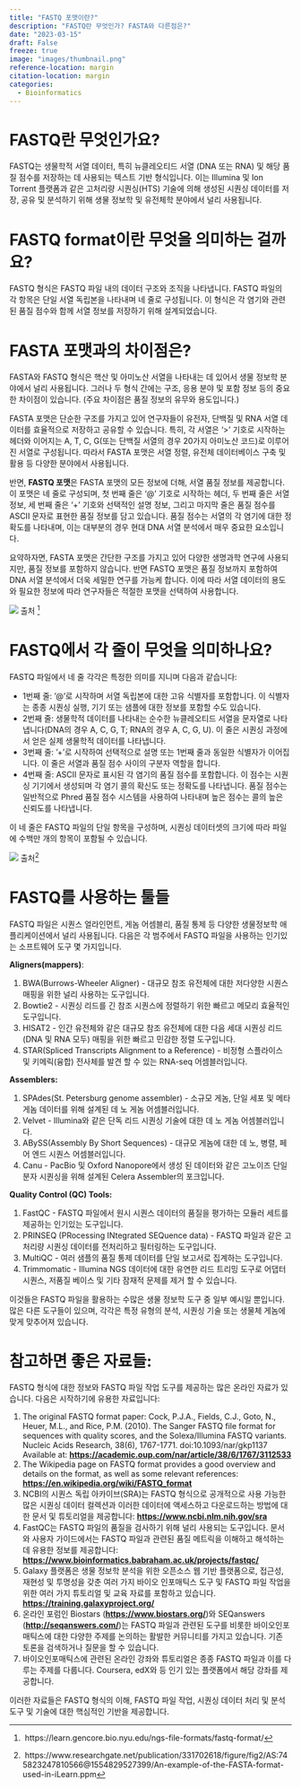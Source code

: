 ```yaml
---
title: "FASTQ 포맷이란?"
description: "FASTQ란 무엇인가? FASTA와 다른점은?"
date: "2023-03-15"
draft: False
freeze: true
image: "images/thumbnail.png"
reference-location: margin
citation-location: margin
categories:
  - Bioinformatics
---
```


# FASTQ란 무엇인가요?

FASTQ는 생물학적 서열 데이터, 특히 뉴클레오티드 서열 (DNA 또는 RNA) 및 해당 품질 점수를 저장하는 데 사용되는 텍스트 기반 형식입니다. 이는 Illumina 및 Ion Torrent 플랫폼과 같은 고처리량 시퀀싱(HTS) 기술에 의해 생성된 시퀀싱 데이터를 저장, 공유 및 분석하기 위해 생물 정보학 및 유전체학 분야에서 널리 사용됩니다.

# FASTQ format이란 무엇을 의미하는 걸까요?

FASTQ 형식은 FASTQ 파일 내의 데이터 구조와 조직을 나타냅니다. FASTQ 파일의 각 항목은 단일 서열 독립본을 나타내며 네 줄로 구성됩니다. 이 형식은 각 염기와 관련된 품질 점수와 함께 서열 정보를 저장하기 위해 설계되었습니다.

# FASTA 포맷과의 차이점은?

FASTA와 FASTQ 형식은 핵산 및 아미노산 서열을 나타내는 데 있어서 생물 정보학 분야에서 널리 사용됩니다. 그러나 두 형식 간에는 구조, 응용 분야 및 포함 정보 등의 중요한 차이점이 있습니다. (주요 차이점은 품질 정보의 유무와 용도입니다.)

FASTA 포맷은 단순한 구조를 가지고 있어 연구자들이 유전자, 단백질 및 RNA 서열 데이터를 효율적으로 저장하고 공유할 수 있습니다. 특히, 각 서열은 '>' 기호로 시작하는 헤더와 이어지는 A, T, C, G(또는 단백질 서열의 경우 20가지 아미노산 코드)로 이루어진 서열로 구성됩니다. 따라서 FASTA 포맷은 서열 정렬, 유전체 데이터베이스 구축 및 활용 등 다양한 분야에서 사용됩니다.

반면, **FASTQ 포맷**은 FASTA 포맷의 모든 정보에 더해, 서열 품질 정보를 제공합니다. 이 포맷은 네 줄로 구성되며, 첫 번째 줄은 '@' 기호로 시작하는 헤더, 두 번째 줄은 서열 정보, 세 번째 줄은 '+' 기호와 선택적인 설명 정보, 그리고 마지막 줄은 품질 점수를 ASCII 문자로 표현한 품질 정보를 담고 있습니다. 품질 점수는 서열의 각 염기에 대한 정확도를 나타내며, 이는 대부분의 경우 현대 DNA 서열 분석에서 매우 중요한 요소입니다.

요약하자면, FASTA 포맷은 간단한 구조를 가지고 있어 다양한 생명과학 연구에 사용되지만, 품질 정보를 포함하지 않습니다. 반면 FASTQ 포맷은 품질 정보까지 포함하여 DNA 서열 분석에서 더욱 세밀한 연구를 가능케 합니다. 이에 따라 서열 데이터의 용도와 필요한 정보에 따라 연구자들은 적절한 포맷을 선택하여 사용합니다.

![](images/An-example-of-the-FASTA-format-used-in-iLearn.png)
출처 [^1]

[^1]: \ https://learn.gencore.bio.nyu.edu/ngs-file-formats/fastq-format/

# FASTQ에서 각 줄이 무엇을 의미하나요?

FASTQ 파일에서 네 줄 각각은 특정한 의미를 지니며 다음과 같습니다:

- 1번째 줄: '@'로 시작하며 서열 독립본에 대한 고유 식별자를 포함합니다. 이 식별자는 종종 시퀀싱 실행, 기기 또는 샘플에 대한 정보를 포함할 수도 있습니다.
- 2번째 줄: 생물학적 데이터를 나타내는 순수한 뉴클레오티드 서열을 문자열로 나타냅니다(DNA의 경우 A, C, G, T; RNA의 경우 A, C, G, U). 이 줄은 시퀀싱 과정에서 얻은 실제 생물학적 데이터를 나타냅니다.
- 3번째 줄: '+'로 시작하여 선택적으로 설명 또는 1번째 줄과 동일한 식별자가 이어집니다. 이 줄은 서열과 품질 점수 사이의 구분자 역할을 합니다.
- 4번째 줄: ASCII 문자로 표시된 각 염기의 품질 점수를 포함합니다. 이 점수는 시퀀싱 기기에서 생성되며 각 염기 콜의 확신도 또는 정확도를 나타냅니다. 품질 점수는 일반적으로 Phred 품질 점수 시스템을 사용하여 나타내며 높은 점수는 콜의 높은 신뢰도를 나타냅니다.

이 네 줄은 FASTQ 파일의 단일 항목을 구성하며, 시퀀싱 데이터셋의 크기에 따라 파일에 수백만 개의 항목이 포함될 수 있습니다.

![](images/image1.png)
출처[^2]

[^2]: \ https://www.researchgate.net/publication/331702618/figure/fig2/AS:745823247810566@1554829527399/An-example-of-the-FASTA-format-used-in-iLearn.ppm

# FASTQ를 사용하는 툴들

FASTQ 파일은 시퀀스 얼라인먼트, 게놈 어셈블리, 품질 통제 등 다양한 생물정보학 애플리케이션에서 널리 사용됩니다. 다음은 각 범주에서 FASTQ 파일을 사용하는 인기있는 소프트웨어 도구 몇 가지입니다.

**Aligners(mappers)**:

1. BWA(Burrows-Wheeler Aligner) - 대규모 참조 유전체에 대한 저다양한 시퀀스 매핑을 위한 널리 사용하는 도구입니다.
2. Bowtie2 - 시퀀싱 리드를 긴 참조 시퀀스에 정렬하기 위한 빠르고 메모리 효율적인 도구입니다.
3. HISAT2 - 인간 유전체와 같은 대규모 참조 유전체에 대한 다음 세대 시퀀싱 리드(DNA 및 RNA 모두) 매핑을 위한 빠르고 민감한 정렬 도구입니다.
4. STAR(Spliced Transcripts Alignment to a Reference) - 비정형 스플라이스 및 키메릭(융합) 전사체를 발견 할 수 있는 RNA-seq 어셈블러입니다.

**Assemblers:**

1. SPAdes(St. Petersburg genome assembler) - 소규모 게놈, 단일 세포 및 메타 게놈 데이터를 위해 설계된 데 노 게놈 어셈블러입니다.
2. Velvet - Illumina와 같은 단독 리드 시퀀싱 기술에 대한 데 노 게놈 어셈블러입니다.
3. ABySS(Assembly By Short Sequences) - 대규모 게놈에 대한 데 노, 병렬, 페어 엔드 시퀀스 어셈블러입니다.
4. Canu - PacBio 및 Oxford Nanopore에서 생성 된 데이터와 같은 고노이즈 단일 분자 시퀀싱을 위해 설계된 Celera Assembler의 포크입니다.

**Quality Control (QC) Tools:**

1. FastQC - FASTQ 파일에서 원시 시퀀스 데이터의 품질을 평가하는 모듈러 세트를 제공하는 인기있는 도구입니다.
2. PRINSEQ (PRocessing INtegrated SEQuence data) - FASTQ 파일과 같은 고처리량 시퀀싱 데이터를 전처리하고 필터링하는 도구입니다.
3. MultiQC - 여러 샘플의 품질 통제 데이터를 단일 보고서로 집계하는 도구입니다.
4. Trimmomatic - Illumina NGS 데이터에 대한 유연한 리드 트리밍 도구로 어댑터 시퀀스, 저품질 베이스 및 기타 잠재적 문제를 제거 할 수 있습니다.

이것들은 FASTQ 파일을 활용하는 수많은 생물 정보학 도구 중 일부 예시일 뿐입니다. 많은 다른 도구들이 있으며, 각각은 특정 유형의 분석, 시퀀싱 기술 또는 생물체 게놈에 맞게 맞추어져 있습니다.

# 참고하면 좋은 자료들:
FASTQ 형식에 대한 정보와 FASTQ 파일 작업 도구를 제공하는 많은 온라인 자료가 있습니다. 다음은 시작하기에 유용한 자료입니다:

1. The original FASTQ format paper:
Cock, P.J.A., Fields, C.J., Goto, N., Heuer, M.L., and Rice, P.M. (2010). The Sanger FASTQ file format for sequences with quality scores, and the Solexa/Illumina FASTQ variants. Nucleic Acids Research, 38(6), 1767-1771. doi:10.1093/nar/gkp1137
Available at: **[https://academic.oup.com/nar/article/38/6/1767/3112533](https://academic.oup.com/nar/article/38/6/1767/3112533)**
2. The Wikipedia page on FASTQ format provides a good overview and details on the format, as well as some relevant references:
**[https://en.wikipedia.org/wiki/FASTQ_format](https://en.wikipedia.org/wiki/FASTQ_format)**
3. NCBI의 시퀀스 독립 아카이브(SRA)는 FASTQ 형식으로 공개적으로 사용 가능한 많은 시퀀싱 데이터 컬렉션과 이러한 데이터에 액세스하고 다운로드하는 방법에 대한 문서 및 튜토리얼을 제공합니다:
**[https://www.ncbi.nlm.nih.gov/sra](https://www.ncbi.nlm.nih.gov/sra)**
4. FastQC는 FASTQ 파일의 품질을 검사하기 위해 널리 사용되는 도구입니다. 문서와 사용자 가이드에서는 FASTQ 파일과 관련된 품질 메트릭을 이해하고 해석하는 데 유용한 정보를 제공합니다:
**[https://www.bioinformatics.babraham.ac.uk/projects/fastqc/](https://www.bioinformatics.babraham.ac.uk/projects/fastqc/)**
5. Galaxy 플랫폼은 생물 정보학 분석을 위한 오픈소스 웹 기반 플랫폼으로, 접근성, 재현성 및 투명성을 갖춘 여러 가지 바이오 인포매틱스 도구 및 FASTQ 파일 작업을 위한 여러 가지 튜토리얼 및 교육 자료를 포함하고 있습니다.
**[https://training.galaxyproject.org/](https://training.galaxyproject.org/)**
6. 온라인 포럼인 Biostars (**[https://www.biostars.org/](https://www.biostars.org/)**)와 SEQanswers (**[http://seqanswers.com/](http://seqanswers.com/)**)는 FASTQ 파일과 관련된 도구를 비롯한 바이오인포매틱스에 대한 다양한 주제를 논의하는 활발한 커뮤니티를 가지고 있습니다. 기존 토론을 검색하거나 질문을 할 수 있습니다.
7. 바이오인포매틱스에 관련된 온라인 강좌와 튜토리얼은 종종 FASTQ 파일과 이를 다루는 주제를 다룹니다. Coursera, edX와 등 인기 있는 플랫폼에서 해당 강좌를 제공합니다.

이러한 자료들은 FASTQ 형식의 이해, FASTQ 파일 작업, 시퀀싱 데이터 처리 및 분석 도구 및 기술에 대한 핵심적인 기반을 제공합니다.